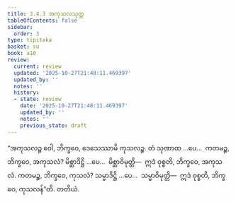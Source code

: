 ```yaml
---
title: 3.4.3 အကုသလသုတ္တ
tableOfContents: false
sidebar:
  order: 3
type: tipitaka
basket: su
book: a10
review:
  current: review
  updated: '2025-10-27T21:48:11.469397'
  updated_by: ''
  notes: ''
  history:
  - state: review
    date: '2025-10-27T21:48:11.469397'
    updated_by: ''
    notes: ''
    previous_state: draft
---
```



<ReviewStatus review={frontmatter.review} showDetails={true} />

<HypothesisAnnotation frontmatter={frontmatter} />

<DynamicBreadcrumb />

<Division number="136" book="a10" e="ch" v="17" p="453">

<Paragraph number="1110" book="a10">
“အကုသလဉ္စ ဝေါ, ဘိက္ခဝေ, ဒေသေဿာမိ ကုသလဉ္စ. တံ သုဏာထ …ပေ…  ကတမဉ္စ, ဘိက္ခဝေ, အကုသလံ? မိစ္ဆာဒိဋ္ဌိ …ပေ…  မိစ္ဆာဝိမုတ္တိ—  ဣဒံ ဝုစ္စတိ, ဘိက္ခဝေ, အကုသလံ. ကတမဉ္စ, ဘိက္ခဝေ, ကုသလံ? သမ္မာဒိဋ္ဌိ …ပေ…  သမ္မာဝိမုတ္တိ—  ဣဒံ ဝုစ္စတိ, ဘိက္ခဝေ, ကုသလန်”တိ.

</Paragraph>
</Division>

<Paragraph number="1111" type="center" book="a10">
တတိယံ.
</Paragraph>